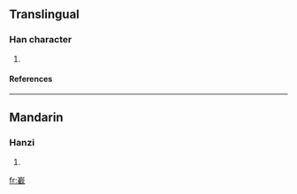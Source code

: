 ==Translingual==
===Han character===
{{Han char|rn=46|rad=山|as=16|sn=19|four=|canj=山十戈土 (UJIG)}}
# {{defn|Han|sort=山16}}
====References====
{{Han ref|kx=0321.210|dkj=08556|dj=0621.250|hdz=10802.040|uh=5DBB|ud=23995}}
----
==Mandarin==
===Hanzi===
{{cmn-hanzi|pin=[[zá]] (za2)|wg=tsa<sup>2</sup>}}
# {{defn|Mandarin}}

[[fr:嶻]]